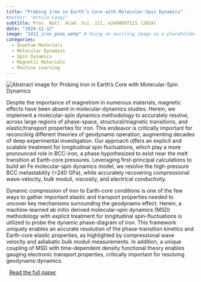 ```yaml
---
title: "Probing Iron in Earth’s Core with Molecular-Spin Dynamics"
#author: "Attila Cangi"
subtitle: Proc. Natl. Acad. Sci. 121, e2408897121 (2024)
date: "2024-12-12"
image: "2412_iron_pnas.webp" # Using an existing image as a placeholder
categories:
  - Quantum Materials
  - Molecular Dynamics
  - Spin Dynamics
  - Magnetic Materials
  - Machine Learning
---
```

![](2412_iron_pnas.webp){.course-thumbnail alt="Abstract image for Probing Iron in Earth’s Core with Molecular-Spin Dynamics"}


Despite the importance of magnetism in numerous materials, magnetic effects have been absent in molecular-dynamics studies. Herein, we implement a molecular-spin dynamics methodology to accurately resolve, across large regions of phase-space, structural/magnetic transitions, and elastic/transport properties for iron. This endeavor is critically important for reconciling different theories of geodynamo operation, augmenting decades of deep experimental investigation. Our approach offers an explicit and scalable treatment for longitudinal spin fluctuations, which play a more pronounced role in BCC-iron, a phase hypothesized to exist near the melt transition at Earth-core pressures. Leveraging first-principal calculations to build an Fe molecular-spin dynamics model, we resolve the high-pressure BCC metastability (>240 GPa), while accurately recovering compressional wave-velocity, bulk moduli, viscosity, and electrical conductivity.

Dynamic compression of iron to Earth-core conditions is one of the few ways to gather important elastic and transport properties needed to uncover key mechanisms surrounding the geodynamo effect. Herein, a machine-learned ab initio derived molecular-spin dynamics (MSD) methodology with explicit treatment for longitudinal spin-fluctuations is utilized to probe the dynamic phase-diagram of iron. This framework uniquely enables an accurate resolution of the phase-transition kinetics and Earth-core elastic properties, as highlighted by compressional wave velocity and adiabatic bulk moduli measurements. In addition, a unique coupling of MSD with time-dependent density functional theory enables gauging electronic transport properties, critically important for resolving geodynamo dynamics.

 
[Read the full paper](https://doi.org/10.1073/pnas.2408897121){target="_blank"}
